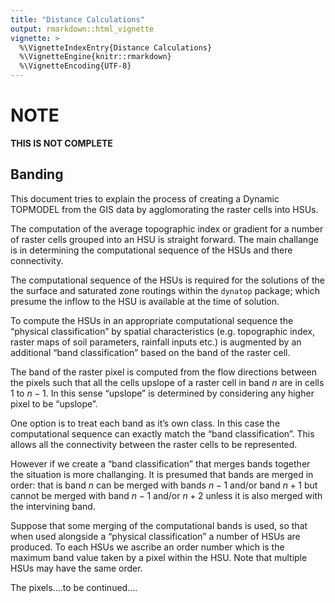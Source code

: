 ```yaml
---
title: "Distance Calculations"
output: rmarkdown::html_vignette
vignette: >
  %\VignetteIndexEntry{Distance Calculations}
  %\VignetteEngine{knitr::rmarkdown}
  %\VignetteEncoding{UTF-8}
--- 
```

# NOTE

**THIS IS NOT COMPLETE**

## Banding

This document tries to explain the process of creating a Dynamic TOPMODEL from
the GIS data by agglomorating the raster cells into HSUs.

The computation of the average topographic index or gradient for a number of
raster cells grouped into an HSU is straight forward. The main challange is in
determining the computational sequence of the HSUs and there connectivity.

The computational sequence of the HSUs is required for the solutions of the 
the surface and saturated zone routings within the `dynatop` package; which
presume the inflow to the HSU is available at the time of solution.

To compute the HSUs in an appropriate computational sequence the "physical
classification" by spatial characteristics (e.g. topographic index, raster maps
of soil parameters, rainfall inputs etc.) is augmented by an additional "band
classification" based on the band of the raster cell.

The band of the raster pixel is computed from the flow directions between the
pixels such that all the cells upslope of a raster cell in band $n$ are in
cells $1$ to $n-1$. In this sense "upslope" is determined by considering any
higher pixel to be "upslope".

One option is to treat each band as it's own class. In this case the
computational sequence can exactly match the "band classification". This allows all the
connectivity between the raster cells to be represented.

However if we create a "band classification" that merges bands
together the situation is more challanging. It is presumed that bands are merged in
order: that is band $n$ can be merged with bands $n-1$ and/or band $n+1$ but
cannot be merged with band $n-1$ and/or $n+2$ unless it is also merged with the
intervining band.

Suppose that some merging of the computational bands is used, so that when
used alongside a "physical classification" a number of HSUs are produced. To
each HSUs we ascribe an order number which is the maximum band value taken by
a pixel within the HSU. Note that multiple HSUs may have the same order.

The pixels....to be continued....
